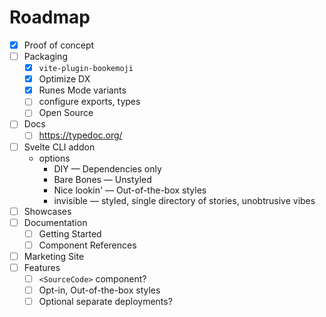 # Roadmap

- [x] Proof of concept
- [ ] Packaging
  - [x] `vite-plugin-bookemoji`
  - [x] Optimize DX
  - [x] Runes Mode variants
  - [ ] configure exports, types
  - [ ] Open Source
- [ ] Docs
  - [ ] https://typedoc.org/
- [ ] Svelte CLI addon
  - options
    - DIY — Dependencies only
    - Bare Bones — Unstyled
    - Nice lookin' — Out-of-the-box styles
    - invisible — styled, single directory of stories, unobtrusive vibes
- [ ] Showcases
- [ ] Documentation
  - [ ] Getting Started
  - [ ] Component References
- [ ] Marketing Site
- [ ] Features
  - [ ] `<SourceCode>` component?
  - [ ] Opt-in, Out-of-the-box styles
  - [ ] Optional separate deployments?
